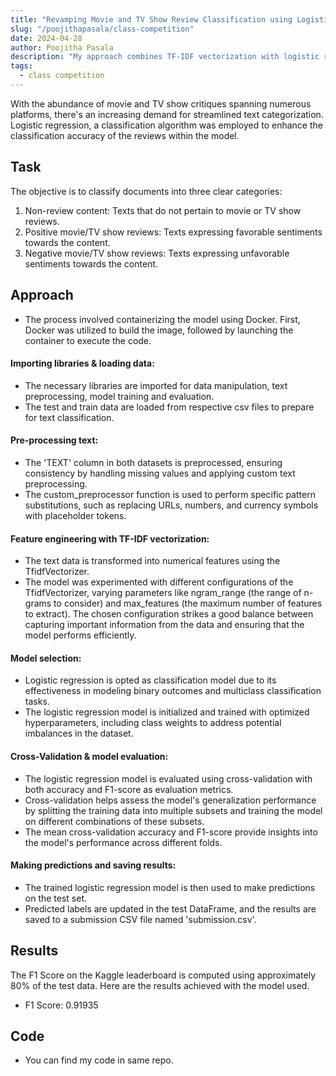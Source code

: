 ```yaml
---
title: "Revamping Movie and TV Show Review Classification using Logistic Regression "
slug: "/poojithapasala/class-competition"
date: 2024-04-28
author: Poojitha Pasala
description: "My approach combines TF-IDF vectorization with logistic regression, integrating hyperparameter optimization to achieve optimal and efficient review classification."
tags:
  - class competition
---
```


With the abundance of movie and TV show critiques spanning numerous platforms, there's an increasing demand for streamlined text categorization. Logistic regression, a classification algorithm was employed to enhance the classification accuracy of the reviews within the model.

## Task

The objective is to classify documents into three clear categories:
1. Non-review content: Texts that do not pertain to movie or TV show reviews.
2. Positive movie/TV show reviews: Texts expressing favorable sentiments towards the content.
3. Negative movie/TV show reviews: Texts expressing unfavorable sentiments towards the content.

## Approach

- The process involved containerizing the model using Docker. First, Docker was utilized to build the image, followed by launching the container to execute the code.

#### Importing libraries & loading data:

- The necessary libraries are imported for data manipulation, text preprocessing, model training and evaluation.
- The test and train data are loaded from respective csv files to prepare for text classification.

#### Pre-processing text:

- The 'TEXT' column in both datasets is preprocessed, ensuring consistency by handling missing values and applying custom text preprocessing.
- The custom_preprocessor function is used to perform specific pattern substitutions, such as replacing URLs, numbers, and currency symbols with placeholder tokens.

#### Feature engineering with TF-IDF vectorization:

- The text data is transformed into numerical features using the TfidfVectorizer.
- The model was experimented with different configurations of the TfidfVectorizer, varying parameters like ngram_range (the range of n-grams to consider) and max_features (the maximum number of features to extract). The chosen configuration strikes a good balance between capturing important information from the data and ensuring that the model performs efficiently.

#### Model selection:

- Logistic regression is opted as classification model due to its effectiveness in modeling binary outcomes and multiclass classification tasks.
- The logistic regression model is initialized and trained with optimized hyperparameters, including class weights to address potential imbalances in the dataset.

#### Cross-Validation & model evaluation:

- The logistic regression model is evaluated using cross-validation with both accuracy and F1-score as evaluation metrics.
- Cross-validation helps assess the model's generalization performance by splitting the training data into multiple subsets and training the model on different combinations of these subsets.
- The mean cross-validation accuracy and F1-score provide insights into the model's performance across different folds.

#### Making predictions and saving results:

- The trained logistic regression model is then used to make predictions on the test set.
- Predicted labels are updated in the test DataFrame, and the results are saved to a submission CSV file named 'submission.csv'.

## Results

The F1 Score on the Kaggle leaderboard is computed using approximately 80% of the test data. Here are the results achieved with the model used.
- F1 Score: 0.91935

## Code 
- You can find my code in same repo.

